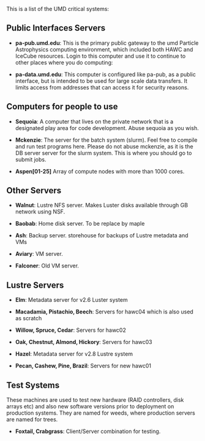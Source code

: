 This is a list of the UMD critical systems:

== Public Interfaces Servers ==

* '''pa-pub.umd.edu''': This is the primary public gateway to the umd Particle Astrophysics computing environment, which included both HAWC and IceCube resources. Login to this computer and use it to continue to other places where you do computing:

* '''pa-data.umd.edu''': This computer is configured like pa-pub, as a public interface, but is intended to be used for large scale data transfers. It limits access from addresses that can access it for security reasons.

== Computers for people to use ==

* '''Sequoia''': A computer that lives on the private network that is a designated play area for code development. Abuse sequoia as you wish.

* '''Mckenzie''': The server for the batch system (slurm). Feel free to compile and run test programs here. Please do not abuse mckenzie, as it is the DB server server for the slurm system. This is where you should go to submit jobs.

* '''Aspen[01-25]''' Array of compute nodes with more than 1000 cores.

== Other Servers ==

* '''Walnut''': Lustre NFS server. Makes Luster disks available through GB network using NSF.

* '''Baobab''': Home disk server. To be replace by maple

* '''Ash''': Backup server. storehouse for backups of Lustre metadata and VMs

* '''Aviary''': VM server. 

* '''Falconer''': Old VM server.

== Lustre Servers ==

* '''Elm''': Metadata server for v2.6 Luster system

* '''Macadamia, Pistachio, Beech''': Servers for hawc04 which is also used as scratch

* '''Willow, Spruce, Cedar''': Servers for hawc02

* '''Oak, Chestnut, Almond, Hickory''': Servers for hawc03

* '''Hazel''': Metadata server for v2.8 Lustre system

* '''Pecan, Cashew, Pine, Brazil''': Servers for new hawc01

== Test Systems == 

These machines are used to test new hardware (RAID controllers, disk arrays etc) and also new software versions prior to deployment on production systems. They are named for weeds, where production servers are named for trees.

* '''Foxtail, Crabgrass''': Client/Server combination for testing.

